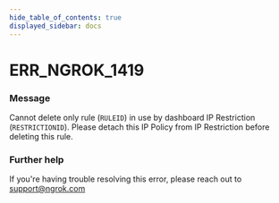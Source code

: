 ```yaml
---
hide_table_of_contents: true
displayed_sidebar: docs
---
```



# ERR_NGROK_1419

### Message

Cannot delete only rule (`RULEID`) in use by dashboard IP Restriction (`RESTRICTIONID`). Please detach this IP Policy from IP Restriction before deleting this rule.

<ErrorDetails error="err_ngrok_1419" />

### Further help

If you're having trouble resolving this error, please reach out to [support@ngrok.com](mailto:support@ngrok.com?subject=Help%20with%20ERR_NGROK_1419)

